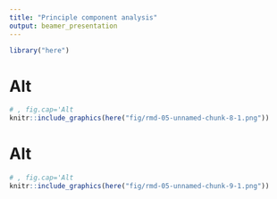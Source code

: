 ```yaml
---
title: "Principle component analysis"
output: beamer_presentation
---
```

```r
library("here")
```
# Alt
```r
# , fig.cap='Alt
knitr::include_graphics(here("fig/rmd-05-unnamed-chunk-8-1.png"))
```

\newpage
# Alt
```r
# , fig.cap='Alt
knitr::include_graphics(here("fig/rmd-05-unnamed-chunk-9-1.png"))
```

\newpage
